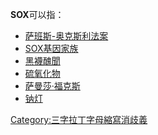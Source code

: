 '''SOX'''可以指：
* [[萨班斯-奥克斯利法案|萨班斯-奥克斯利法案]]
* [[SOX基因家族|SOX基因家族]]
* [[黑襪醜聞|黑襪醜聞]]
* [[硫氧化物|硫氧化物]]
* [[萨曼莎·福克斯|萨曼莎·福克斯]]
* [[钠灯|钠灯]]
{{消歧义}}

[[Category:三字拉丁字母縮寫消歧義|Category:三字拉丁字母縮寫消歧義]]
